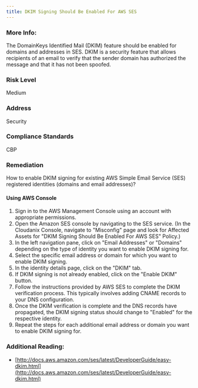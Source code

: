 ```yaml
---
title: DKIM Signing Should Be Enabled For AWS SES
---
```


### More Info:

The DomainKeys Identified Mail (DKIM) feature should be enabled for domains and addresses in SES. DKIM is a security feature that allows recipients of an email to verify that the sender domain has authorized the message and that it has not been spoofed.

### Risk Level

Medium

### Address

Security

### Compliance Standards

CBP

### Remediation

How to enable DKIM signing for existing AWS Simple Email Service (SES) registered identities (domains and email addresses)?

#### Using AWS Console

1. Sign in to the AWS Management Console using an account with appropriate permissions.
2. Open the Amazon SES console by navigating to the SES service.
    (In the Cloudanix Console, navigate to "Misconfig" page and look for Affected Assets for "DKIM Signing Should Be Enabled For AWS SES" Policy.)
3. In the left navigation pane, click on "Email Addresses" or "Domains" depending on the type of identity you want to enable DKIM signing for.
4. Select the specific email address or domain for which you want to enable DKIM signing.
5. In the identity details page, click on the "DKIM" tab.
6. If DKIM signing is not already enabled, click on the "Enable DKIM" button.
7. Follow the instructions provided by AWS SES to complete the DKIM verification process. This typically involves adding CNAME records to your DNS configuration.
8. Once the DKIM verification is complete and the DNS records have propagated, the DKIM signing status should change to "Enabled" for the respective identity.
9. Repeat the steps for each additional email address or domain you want to enable DKIM signing for.

### Additional Reading:

- [http://docs.aws.amazon.com/ses/latest/DeveloperGuide/easy-dkim.html](http://docs.aws.amazon.com/ses/latest/DeveloperGuide/easy-dkim.html)
